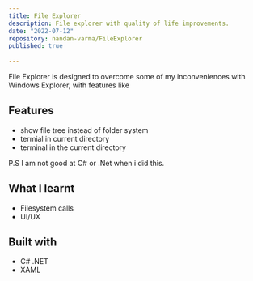 ```yaml
---
title: File Explorer
description: File explorer with quality of life improvements.
date: "2022-07-12"
repository: nandan-varma/FileExplorer
published: true
  
---
```


File Explorer is designed to overcome some of my inconveniences with Windows Explorer, with features like

## Features

- show file tree instead of folder system
- termial in current directory
- terminal in the current directory

P.S I am not good at C# or .Net when i did this.

## What I learnt

- Filesystem calls
- UI/UX 


## Built with

- C# .NET
- XAML